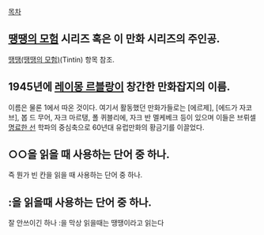 [[목차]]

== [[땡땡의 모험]] 시리즈 혹은 이 만화 시리즈의 주인공. == 
[[땡땡(땡땡의 모험)]](Tintin) 항목 참조. 

== 1945년에 [[레이몽 르블랑]]이 창간한 만화잡지의 이름. == 
이름은 물론 1에서 따온 것이다. 여기서 활동했던 만화가들로는 [에르제], [에드가 자코브], 봅 드 무어, 자크 마르탱, 폴 퀴블리에, 자크 반 멜케베크 등이 있으며 이들은 브뤼셀 [[명료한 선]] 학파의 중심축으로 60년대 유럽만화의 황금기를 이끌었다.

== ○○을 읽을 때 사용하는 단어 중 하나. ==
즉 뭔가 빈 칸을 읽을 때 사용하는 단어 중 하나.

== :을 읽을때 사용하는 단어 중 하나. ==
잘 안쓰이긴 하나 :을 막상 읽을때는 땡땡이라고 읽는다
